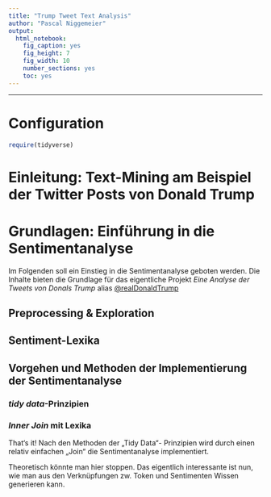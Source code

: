 ```yaml
---
title: "Trump Tweet Text Analysis"
author: "Pascal Niggemeier"
output: 
  html_notebook: 
    fig_caption: yes
    fig_height: 7
    fig_width: 10
    number_sections: yes
    toc: yes
---
```

---

# Configuration {-}

```r
require(tidyverse)
```

# Einleitung: Text-Mining am Beispiel der Twitter Posts von Donald Trump

# Grundlagen: Einführung in die Sentimentanalyse

Im Folgenden soll ein Einstieg in die Sentimentanalyse geboten werden. Die Inhalte bieten die Grundlage für das eigentliche Projekt *Eine Analyse der Tweets von Donals Trump* alias [@realDonaldTrump](https://twitter.com/realdonaldtrump)

## Preprocessing & Exploration

## Sentiment-Lexika

## Vorgehen und Methoden der Implementierung der Sentimentanalyse

### *tidy data*-Prinzipien

### *Inner Join* mit Lexika

That‘s it! Nach den Methoden der „Tidy Data“- Prinzipien wird durch einen relativ einfachen „Join“ die Sentimentanalyse implementiert.

Theoretisch könnte man hier stoppen. Das eigentlich interessante ist nun, wie man aus den Verknüpfungen zw. Token und Sentimenten Wissen generieren kann.